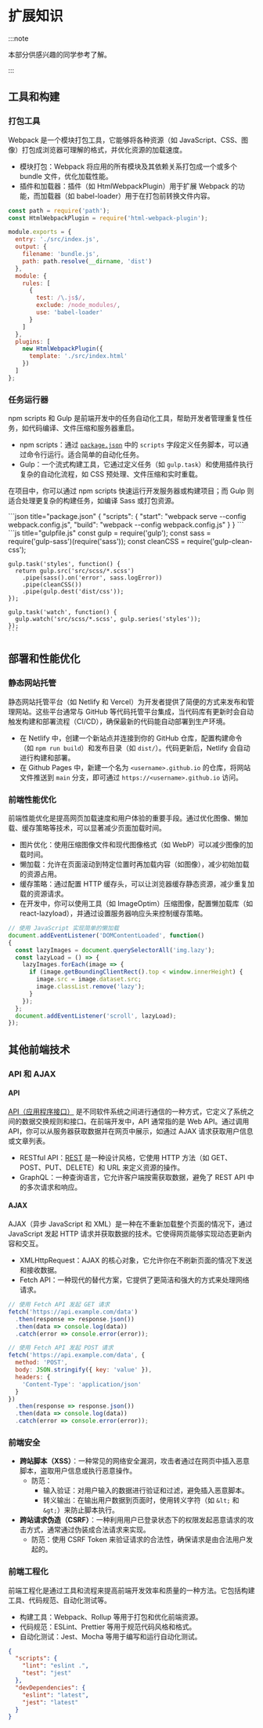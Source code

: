 # 扩展知识


:::note

本部分供感兴趣的同学参考了解。

:::

## 工具和构建

### 打包工具

Webpack 是一个模块打包工具，它能够将各种资源（如 JavaScript、CSS、图像）打包成浏览器可理解的格式，并优化资源的加载速度。

- 模块打包：Webpack 将应用的所有模块及其依赖关系打包成一个或多个 bundle 文件，优化加载性能。
- 插件和加载器：插件（如 HtmlWebpackPlugin）用于扩展 Webpack 的功能，而加载器（如 babel-loader）用于在打包前转换文件内容。

```js title="webpack.config.js"
const path = require('path');
const HtmlWebpackPlugin = require('html-webpack-plugin');

module.exports = {
  entry: './src/index.js',
  output: {
    filename: 'bundle.js',
    path: path.resolve(__dirname, 'dist')
  },
  module: {
    rules: [
      {
        test: /\.js$/,
        exclude: /node_modules/,
        use: 'babel-loader'
      }
    ]
  },
  plugins: [
    new HtmlWebpackPlugin({
      template: './src/index.html'
    })
  ]
};
```

### 任务运行器

npm scripts 和 Gulp 是前端开发中的任务自动化工具，帮助开发者管理重复性任务，如代码编译、文件压缩和服务器重启。

- npm scripts：通过 [`package.json`](index.md#packagejson) 中的 `scripts` 字段定义任务脚本，可以通过命令行运行。适合简单的自动化任务。
- Gulp：一个流式构建工具，它通过定义任务（如 `gulp.task`）和使用插件执行复杂的自动化流程，如 CSS 预处理、文件压缩和实时重载。

在项目中，你可以通过 npm scripts 快速运行开发服务器或构建项目；而 Gulp 则适合处理更复杂的构建任务，如编译 Sass 或打包资源。

<Tabs>
  <TabItem value="npm" label="npm scripts" default>
    ```json title="package.json"
    {
      "scripts": {
        "start": "webpack serve --config webpack.config.js",
        "build": "webpack --config webpack.config.js"
      }
    }
      ```
  </TabItem>
  <TabItem value="gulp" label="Gulp">
    ```js title="gulpfile.js"
    const gulp = require('gulp');
    const sass = require('gulp-sass')(require('sass'));
    const cleanCSS = require('gulp-clean-css');

    gulp.task('styles', function() {
      return gulp.src('src/scss/*.scss')
        .pipe(sass().on('error', sass.logError))
        .pipe(cleanCSS())
        .pipe(gulp.dest('dist/css'));
    });

    gulp.task('watch', function() {
      gulp.watch('src/scss/*.scss', gulp.series('styles'));
    });
    ```
  </TabItem>
</Tabs>

## 部署和性能优化

### 静态网站托管

静态网站托管平台（如 Netlify 和 Vercel）为开发者提供了简便的方式来发布和管理网站。这些平台通常与 GitHub 等代码托管平台集成，当代码库有更新时会自动触发构建和部署流程（CI/CD），确保最新的代码能自动部署到生产环境。

- 在 Netlify 中，创建一个新站点并连接到你的 GitHub 仓库，配置构建命令（如 `npm run build`）和发布目录（如 `dist/`）。代码更新后，Netlify 会自动进行构建和部署。
- 在 Github Pages 中，新建一个名为 `<username>.github.io` 的仓库，将网站文件推送到 `main` 分支，即可通过 `https://<username>.github.io` 访问。

### 前端性能优化

前端性能优化是提高网页加载速度和用户体验的重要手段。通过优化图像、懒加载、缓存策略等技术，可以显著减少页面加载时间。

- 图片优化：使用压缩图像文件和现代图像格式（如 WebP）可以减少图像的加载时间。
- 懒加载：允许在页面滚动到特定位置时再加载内容（如图像），减少初始加载的资源占用。
- 缓存策略：通过配置 HTTP 缓存头，可以让浏览器缓存静态资源，减少重复加载的资源请求。
- 在开发中，你可以使用工具（如 ImageOptim）压缩图像，配置懒加载库（如 react-lazyload），并通过设置服务器响应头来控制缓存策略。

```js
// 使用 JavaScript 实现简单的懒加载
document.addEventListener('DOMContentLoaded', function() 
{
  const lazyImages = document.querySelectorAll('img.lazy');
  const lazyLoad = () => {
    lazyImages.forEach(image => {
      if (image.getBoundingClientRect().top < window.innerHeight) {
        image.src = image.dataset.src;
        image.classList.remove('lazy');
      }
    });
  };
  document.addEventListener('scroll', lazyLoad);
});
```

## 其他前端技术

### API 和 AJAX

#### API

[API（应用程序接口）](../../../learning_resources/apis/index.md) 是不同软件系统之间进行通信的一种方式，它定义了系统之间的数据交换规则和接口。在前端开发中，API 通常指的是 Web API。通过调用 API，你可以从服务器获取数据并在网页中展示，如通过 AJAX 请求获取用户信息或文章列表。

- RESTful API：[REST](../../../learning_resources/apis/rest) 是一种设计风格，它使用 HTTP 方法（如 GET、POST、PUT、DELETE）和 URL 来定义资源的操作。
- GraphQL：一种查询语言，它允许客户端按需获取数据，避免了 REST API 中的多次请求和响应。

#### AJAX

AJAX（异步 JavaScript 和 XML）是一种在不重新加载整个页面的情况下，通过 JavaScript 发起 HTTP 请求并获取数据的技术。它使得网页能够实现动态更新内容和交互。

- XMLHttpRequest：AJAX 的核心对象，它允许你在不刷新页面的情况下发送和接收数据。
- Fetch API：一种现代的替代方案，它提供了更简洁和强大的方式来处理网络请求。

```js
// 使用 Fetch API 发起 GET 请求
fetch('https://api.example.com/data')
  .then(response => response.json())
  .then(data => console.log(data))
  .catch(error => console.error(error));

// 使用 Fetch API 发起 POST 请求
fetch('https://api.example.com/data', {
  method: 'POST',
  body: JSON.stringify({ key: 'value' }),
  headers: {
    'Content-Type': 'application/json'
  }
})
  .then(response => response.json())
  .then(data => console.log(data))
  .catch(error => console.error(error));
```

### 前端安全

- **跨站脚本（XSS）**：一种常见的网络安全漏洞，攻击者通过在网页中插入恶意脚本，盗取用户信息或执行恶意操作。
  - 防范：
    - 输入验证：对用户输入的数据进行验证和过滤，避免插入恶意脚本。
    - 转义输出：在输出用户数据到页面时，使用转义字符（如 `&lt;` 和 `&gt;`）来防止脚本执行。
- **跨站请求伪造（CSRF）**：一种利用用户已登录状态下的权限发起恶意请求的攻击方式，通常通过伪装成合法请求来实现。
  - 防范：使用 CSRF Token 来验证请求的合法性，确保请求是由合法用户发起的。

### 前端工程化

前端工程化是通过工具和流程来提高前端开发效率和质量的一种方法。它包括构建工具、代码规范、自动化测试等。

- 构建工具：Webpack、Rollup 等用于打包和优化前端资源。
- 代码规范：ESLint、Prettier 等用于规范代码风格和格式。
- 自动化测试：Jest、Mocha 等用于编写和运行自动化测试。

```json title="package.json"
{
  "scripts": {
    "lint": "eslint .",
    "test": "jest"
  },
  "devDependencies": {
    "eslint": "latest",
    "jest": "latest"
  }
}
```
